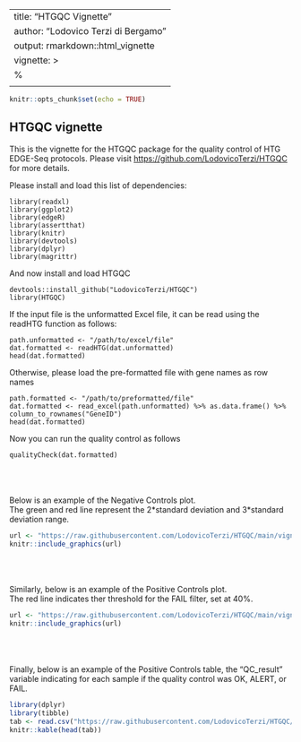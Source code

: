 
---
title: "HTGQC Vignette"
author: "Lodovico Terzi di Bergamo"
output: rmarkdown::html_vignette
vignette: >
  %\VignetteEngine{knitr::rmarkdown}
  \usepackage[utf8]{inputenc}
---


```r
knitr::opts_chunk$set(echo = TRUE)
```

## HTGQC vignette

This is the vignette for the HTGQC package for the quality control of HTG EDGE-Seq protocols.
Please visit <https://github.com/LodovicoTerzi/HTGQC> for more details.

Please install and load this list of dependencies:

```install
library(readxl)
library(ggplot2)
library(edgeR)
library(assertthat)
library(knitr)
library(devtools)
library(dplyr)
library(magrittr)
```

And now install and load HTGQC

```install
devtools::install_github("LodovicoTerzi/HTGQC")
library(HTGQC)
```

If the input file is the unformatted Excel file, it can be read using the readHTG function as follows:

```readHTG
path.unformatted <- "/path/to/excel/file"
dat.formatted <- readHTG(dat.unformatted)
head(dat.formatted)
```

Otherwise, please load the pre-formatted file with gene names as row names

```readHTG
path.formatted <- "/path/to/preformatted/file"
dat.formatted <- read_excel(path.unformatted) %>% as.data.frame() %>% column_to_rownames("GeneID")
head(dat.formatted)
```

Now you can run the quality control as follows

```qualityControl
qualityCheck(dat.formatted)
```

\
\
\
Below is an example of the Negative Controls plot. \
The green and red line represent the 2\*standard deviation and 3\*standard deviation range. \

```r
url <- "https://raw.githubusercontent.com/LodovicoTerzi/HTGQC/main/vignettes/NegativePlot.svg"
knitr::include_graphics(url)
```



\
\
\
Similarly, below is an example of the Positive Controls plot. \
The red line indicates ther threshold for the FAIL filter, set at 40%. \

```r
url <- "https://raw.githubusercontent.com/LodovicoTerzi/HTGQC/main/vignettes/PositivePlot.svg"
knitr::include_graphics(url)
```

\
\
\
Finally, below is an example of the Positive Controls table, the "QC_result" variable indicating for each sample if the quality control was OK, ALERT, or FAIL. \


```r
library(dplyr)
library(tibble)
tab <- read.csv("https://raw.githubusercontent.com/LodovicoTerzi/HTGQC/main/dataExample/QC/PositiveTable.csv") %>% column_to_rownames("sample_names")
knitr::kable(head(tab))
```









